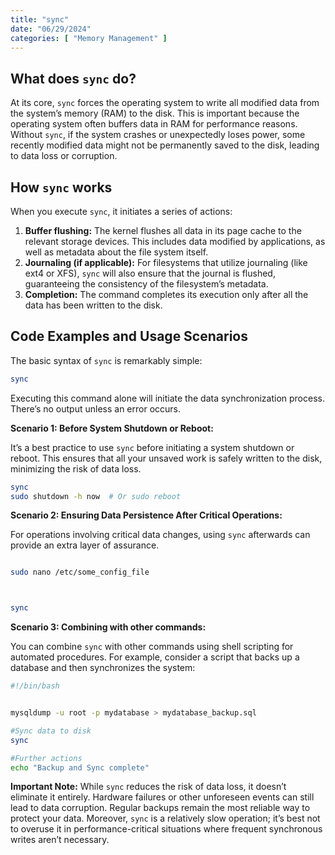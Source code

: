 ```yaml
---
title: "sync"
date: "06/29/2024"
categories: [ "Memory Management" ]
---
```

## What does `sync` do?

At its core, `sync` forces the operating system to write all modified data from the system's memory (RAM) to the disk. This is important because the operating system often buffers data in RAM for performance reasons.  Without `sync`, if the system crashes or unexpectedly loses power, some recently modified data might not be permanently saved to the disk, leading to data loss or corruption.

## How `sync` works

When you execute `sync`, it initiates a series of actions:

1. **Buffer flushing:**  The kernel flushes all data in its page cache to the relevant storage devices.  This includes data modified by applications, as well as metadata about the file system itself.
2. **Journaling (if applicable):** For filesystems that utilize journaling (like ext4 or XFS), `sync` will also ensure that the journal is flushed, guaranteeing the consistency of the filesystem's metadata.
3. **Completion:** The command completes its execution only after all the data has been written to the disk.


##  Code Examples and Usage Scenarios

The basic syntax of `sync` is remarkably simple:

```bash
sync
```

Executing this command alone will initiate the data synchronization process.  There's no output unless an error occurs.

**Scenario 1: Before System Shutdown or Reboot:**

It's a best practice to use `sync` before initiating a system shutdown or reboot. This ensures that all your unsaved work is safely written to the disk, minimizing the risk of data loss.

```bash
sync
sudo shutdown -h now  # Or sudo reboot
```

**Scenario 2:  Ensuring Data Persistence After Critical Operations:**

For operations involving critical data changes, using `sync` afterwards can provide an extra layer of assurance.

```bash

sudo nano /etc/some_config_file



sync


```

**Scenario 3: Combining with other commands:**

You can combine `sync` with other commands using shell scripting for automated procedures. For example, consider a script that backs up a database and then synchronizes the system:

```bash
#!/bin/bash


mysqldump -u root -p mydatabase > mydatabase_backup.sql

#Sync data to disk
sync

#Further actions
echo "Backup and Sync complete"
```

**Important Note:** While `sync` reduces the risk of data loss, it doesn't eliminate it entirely. Hardware failures or other unforeseen events can still lead to data corruption. Regular backups remain the most reliable way to protect your data. Moreover, `sync` is a relatively slow operation; it's best not to overuse it in performance-critical situations where frequent synchronous writes aren't necessary.

